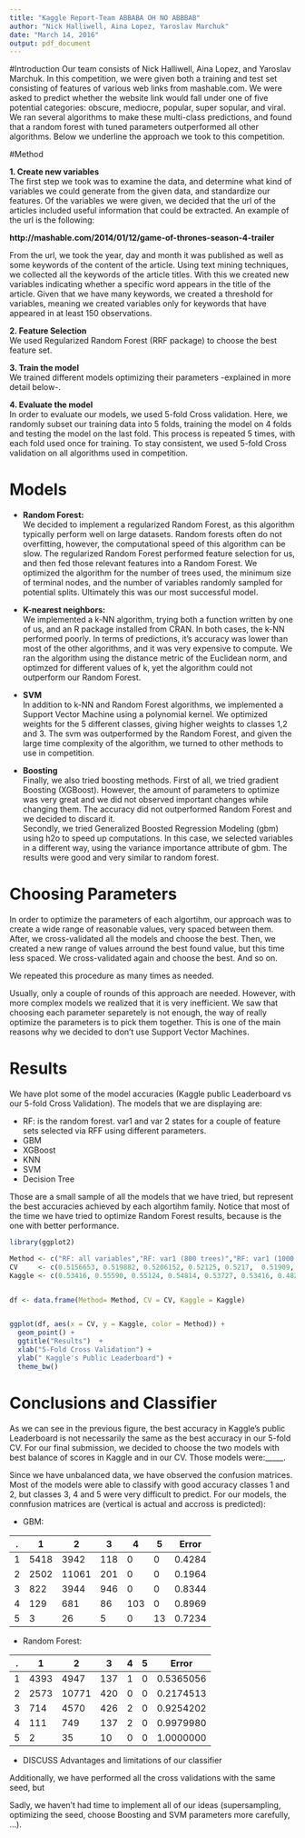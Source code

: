 ```yaml
---
title: "Kaggle Report-Team ABBABA OH NO ABBBAB"
author: "Nick Halliwell, Aina Lopez, Yaroslav Marchuk"
date: "March 14, 2016"
output: pdf_document
---
```



#Introduction
Our team consists of Nick Halliwell, Aina Lopez, and Yaroslav Marchuk. In this competition, we were given both a training and test set consisting of features of various web links from mashable.com. We were asked to predict whether the website link would fall under one of five potential categories: obscure, mediocre, popular, super sopular, and viral. We ran several algorithms to make these multi-class predictions, and found that a random forest with tuned parameters outperformed all other algorithms. Below we underline the approach we took to this competition. 


#Method

**1. Create new variables**  
The first step we took was to examine the data, and determine what kind of variables we could generate from the given data, and standardize our features. Of the variables we were given, we decided that the url of the articles included useful information that could be extracted. An example of the url is the following:

**http://mashable.com/2014/01/12/game-of-thrones-season-4-trailer**

From the url, we took the year, day and month it was published as well as some keywords of the content of the article. Using text mining techniques, we collected all the keywords of the article titles. With this we created new variables indicating whether a specific word appears in the title of the article. Given that we have many keywords, we created a threshold for variables, meaning we created variables only for keywords that have appeared in at least 150 observations.

**2. Feature Selection**  
We used Regularized Random Forest (RRF package) to choose the best feature set. 

**3. Train the model**  
We trained different models optimizing their parameters -explained in more detail below-.

**4. Evaluate the model**  
In order to evaluate our models, we used 5-fold Cross validation. Here, we randomly subset our training data into 5 folds, training the model on 4 folds and testing the model on the last fold. This process is repeated 5 times, with each fold used once for training. To stay consistent, we used 5-fold Cross validation on all algorithms used in competition.  


# Models 

* **Random Forest:**  
We decided to implement a regularized Random Forest, as this algorithm typically perform well on large datasets. Random forests often do not overfitting, however, the computational speed of this algorithm can be slow. The regularized Random Forest performed feature selection for us, and then fed those relevant features into a Random Forest. We optimized the algorithm for the number of trees used, the minimum size of terminal nodes, and the number of variables randomly sampled for potential splits. Ultimately this was our most successful model. 


* **K-nearest neighbors:**   
We implemented a k-NN algorithm, trying both a function written by one of us, and an R package installed from CRAN. In both cases, the k-NN performed poorly. In terms of predictions, it's accuracy was lower than most of the other algorithms, and it was very expensive to compute. We ran the algorithm using the distance metric of the Euclidean norm, and optimzed for different values of k, yet the algorithm could not outperform our Random Forest. 

* **SVM**  
In addition to k-NN and Random Forest algorithms, we implemented a Support Vector Machine using a polynomial kernel. We optimized weights for the 5 different classes, giving higher weights to classes 1,2 and 3. The svm was outperformed by the Random Forest, and given the large time complexity of the algorithm, we turned to other methods to use in competition. 

* **Boosting**  
Finally, we also tried boosting methods. First of all, we tried gradient Boosting (XGBoost). However, the amount of parameters to optimize was very great and we did not observed important changes while changing them. The accuracy did not outperformed Random Forest and we decided to discard it.  
Secondly, we tried Generalized Boosted Regression Modeling (gbm) using h2o to speed up computations. In this case, we selected variables in a different way, using the variance importance attribute of gbm. The results were good and very similar to random forest.


# Choosing Parameters

In order to optimize the parameters of each algortihm, our approach was to create a wide range of reasonable values, very spaced between them. After, we cross-validated all the models and choose the best. Then, we created a new range of values arround the best found value, but this time less spaced. We cross-validated again and choose the best. And so on.

We repeated this procedure as many times as needed.  

Usually, only a couple of rounds of this approach are needed. However, with more complex models we realized that it is very inefficient. We saw that choosing each parameter separetely is not enough, the way of really optimize the parameters is to pick them together. This is one of the main reasons why we decided to don't use Support Vector Machines. 



# Results

We have plot some of the model accuracies (Kaggle public Leaderboard vs our 5-fold Cross Validation). The models that we are displaying are:

* RF: is the random forest. var1 and var 2 states for a couple of feature sets selected via RFF using different parameters. 
* GBM
* XGBoost
* KNN
* SVM
* Decision Tree

Those are a small sample of all the models that we have tried, but represent the best accuracies achieved by each algortihm family. Notice that most of the time we have tried to optimize Random Forest results, because is the one with better performance. 


```r

library(ggplot2)

```

```r

Method <- c("RF: all variables","RF: var1 (800 trees)","RF: var1 (1000 trees)","RF: var2 (500 trees)","RF: var2 (1200 trees)", "XGBoost",  "Decision Tree", "GBM", "KNN", "SVM" )
CV     <- c(0.5156653, 0.519882, 0.5206152, 0.52125, 0.5217,  0.51909,  0.4635335, 0.521518, 0.48652, 0.51743)
Kaggle <- c(0.53416, 0.55590, 0.55124, 0.54814, 0.53727, 0.53416, 0.48292, 0.54969, 0.49689, 0.53882)


df <- data.frame(Method= Method, CV = CV, Kaggle = Kaggle)


ggplot(df, aes(x = CV, y = Kaggle, color = Method)) + 
  geom_point() +
  ggtitle("Results")  + 
  xlab("5-Fold Cross Validation") + 
  ylab(" Kaggle's Public Leaderboard") + 
  theme_bw()


```


# Conclusions and Classifier

As we can see in the previous figure, the best accuracy in Kaggle's public Leaderboard is not necessarily the same as the best accuracy in our 5-fold CV. For our final submission, we decided to choose the two models with best balance of scores in Kaggle and in our CV. Those models were:_____.  

Since we have unbalanced data, we have observed the confusion matrices. Most of the models were able to classify with good accuracy classes 1 and 2, but classes 3, 4 and 5 were very difficult to predict. For our models, the connfusion matrices are (vertical is actual and accross is predicted):

* GBM:

.  | 1   | 2     | 3   | 4   | 5 | Error
--|------|-------|-----|-----|---|------
1 | 5418 | 3942  | 118 | 0   |0  | 0.4284
2 | 2502 | 11061 | 201 | 0   | 0 | 0.1964
3 | 822  | 3944  | 946 | 0   |0  | 0.8344
4 | 129  | 681   | 86  | 103 |0  | 0.8969
5 | 3    | 26    | 5   | 0   |13 | 0.7234


* Random Forest:

.  | 1   | 2     | 3   | 4   | 5 | Error
--|------|-------|-----|-----|---|------
1 | 4393 | 4947  | 137 | 1   |0  | 0.5365056
2 | 2573 | 10771 | 420 | 0   |0  | 0.2174513
3 | 714  | 4570  | 426 | 2   |0  | 0.9254202
4 | 111  | 749   | 137 | 2   |0  | 0.9979980
5 | 2    | 35    | 10  | 0   |0  | 1.0000000




* DISCUSS Advantages and limitations of our classifier



Additionally, we have performed all the cross validations with the same seed, but  

Sadly, we haven't had time to implement all of our ideas (supersampling, optimizing the seed, choose Boosting and SVM parameters more carefully, ...). 

